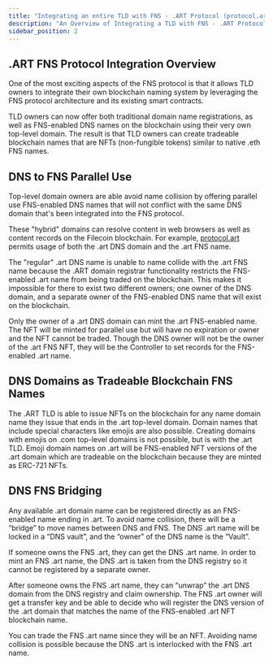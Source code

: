 ```yaml
---
title: "Integrating an entire TLD with FNS - .ART Protocol (protocol.art)"
description: "An Overview of Integrating a TLD with FNS - .ART Protocol (protocol.art)"
sidebar_position: 2
---
```


## .ART FNS Protocol Integration Overview
One of the most exciting aspects of the FNS protocol is that it allows TLD owners to integrate their own blockchain naming system by leveraging the FNS protocol architecture and its existing smart contracts.

TLD owners can now offer both traditional domain name registrations, as well as FNS-enabled DNS names on the blockchain using their very own top-level domain. The result is that TLD owners can create tradeable blockchain names that are NFTs (non-fungible tokens) similar to native .eth FNS names.

## DNS to FNS Parallel Use

Top-level domain owners are able avoid name collision by offering parallel use FNS-enabled DNS names that will not conflict with the same DNS domain that's been integrated into the FNS protocol.

These "hybrid" domains can resolve content in web browsers as well as content records on the Filecoin blockchain. For example, [protocol.art](https://protocol.art) permits usage of both the .art DNS domain and the .art FNS name.

The "regular" .art DNS name is unable to name collide with the .art FNS name because the .ART domain registrar functionality restricts the FNS-enabled .art name from being traded on the blockchain. This makes it impossible for there to exist two different owners; one owner of the DNS domain, and a separate owner of the FNS-enabled DNS name that will exist on the blockchain.

Only the owner of a .art DNS domain can mint the .art FNS-enabled name. The NFT will be minted for parallel use but will have no expiration or owner and the NFT cannot be traded. Though the DNS owner will not be the owner of the .art FNS NFT, they will be the Controller to set records for the FNS-enabled .art name.

## DNS Domains as Tradeable Blockchain FNS Names

The .ART TLD is able to issue NFTs on the blockchain for any name domain name they issue that ends in the .art top-level domain. Domain names that include special characters like emojis are also possible. Creating domains with emojis on .com top-level domains is not possible, but is with the .art TLD. Emoji domain names on .art will be FNS-enabled NFT versions of the .art domain which are tradeable on the blockchain because they are minted as ERC-721 NFTs.

## DNS FNS Bridging

Any available .art domain name can be registered directly as an FNS-enabled name ending in .art. To avoid name collision, there will be a “bridge” to move names between DNS and FNS. The DNS .art name will be locked in a “DNS vault”, and the “owner” of the DNS name is the “Vault”.

If someone owns the FNS .art, they can get the DNS .art name. In order to mint an FNS .art name, the DNS .art is taken from the DNS registry so it cannot be registered by a separate owner.

After someone owns the FNS .art name, they can “unwrap” the .art DNS domain from the DNS registry and claim ownership. The FNS .art owner will get a transfer key and be able to decide who will register the DNS version of the .art domain that matches the name of the FNS-enabled .art NFT blockchain name.

You can trade the FNS .art name since they will be an NFT. Avoiding name collision is possible because the DNS .art is interlocked with the FNS .art name.